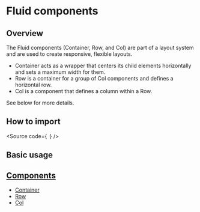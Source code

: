 

<Meta of={Stories} />

<H1>Fluid components</H1>

<H2>Overview</H2>

The Fluid components (Container, Row, and Col) are part of a layout system and are used to create responsive, flexible layouts.

- Container acts as a wrapper that centers its child elements horizontally and sets a maximum width for them.
- Row is a container for a group of Col components and defines a horizontal row.
- Col is a component that defines a column within a Row.

See below for more details.

<H2>How to import</H2>

<Source
  code={`
`}
/>

<H2>Basic usage</H2>

<Canvas of={Stories.Base} />

## [Components](#subcomponents)

- [Container](?path=/docs/components-core-layout-fluid-container--docs)
- [Row](?path=/docs/components-core-layout-fluid-row--docs)
- [Col](?path=/docs/components-core-layout-fluid-col--docs)
